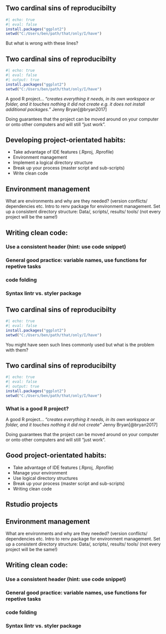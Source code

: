 <!-- Web content -->
::: {.content-visible when-format="html"}
## Two cardinal sins of reproducibilty

```r
#| echo: true
#| eval: false
install.packages("ggplot2")
setwd("C:/Users/ben/path/that/only/I/have")
```


But what is wrong with these lines?

## Two cardinal sins of reproducibilty

```r
#| echo: true
#| eval: false
#| output: true
install.packages("ggplot2")
setwd("C:/Users/ben/path/that/only/I/have")
```


A good R project... *"creates everything it needs, in its own workspace or folder, and it touches nothing it did not create e.g. it does not install additional packages."* Jenny Bryan[@bryan2017]

Doing guarantees that the project can be moved around on your computer or onto other computers and will still "just work".

## Developing project-orientated habits:

-   Take advantage of IDE features (.Rproj, .Rprofile)
-   Environment management
-   Implement a logical directory structure
-   Break up your process (master script and sub-scripts)
-   Write clean code

## Environment management

What are environments and why are they needed? (version conflicts/ dependencies etc. Intro to renv package for environment management. Set up a consistent directory structure: Data/, scripts/, results/ tools/ (not every project will be the same!)

## Writing clean code:

### Use a consistent header (hint: use code snippet)

### General good practice: variable names, use functions for repetive tasks

### code folding

### Syntax lintr vs. styler package
:::


<!-- Presentation content -->
::: {.content-visible when-format="revealjs"}
## Two cardinal sins of reproducibilty

```r
#| echo: true
#| eval: false
install.packages("ggplot2")
setwd("C:/Users/ben/path/that/only/I/have")
```

You might have seen such lines commonly used but what is the problem with them?

## Two cardinal sins of reproducibilty

```r
#| echo: true
#| eval: false
#| output: true
install.packages("ggplot2")
setwd("C:/Users/ben/path/that/only/I/have")
```


### What is a good R project?

A good R project... *"creates everything it needs, in its own workspace or folder, and it touches nothing it did not create"* Jenny Bryan[@bryan2017] 

Doing guarantees that the project can be moved around on your computer or onto other computers and will still "just work".

## Good project-orientated habits:

-   Take advantage of IDE features (.Rproj, .Rprofile)
-   Manage your environment
-   Use logical directory structures
-   Break up your process (master script and sub-scripts)
-   Writing clean code

## Rstudio projects


## Environment management

What are environments and why are they needed? (version conflicts/ dependencies etc. Intro to renv package for environment management. Set up a consistent directory structure: Data/, scripts/, results/ tools/ (not every project will be the same!)

## Writing clean code:

### Use a consistent header (hint: use code snippet)

### General good practice: variable names, use functions for repetive tasks

### code folding

### Syntax lintr vs. styler package
:::
